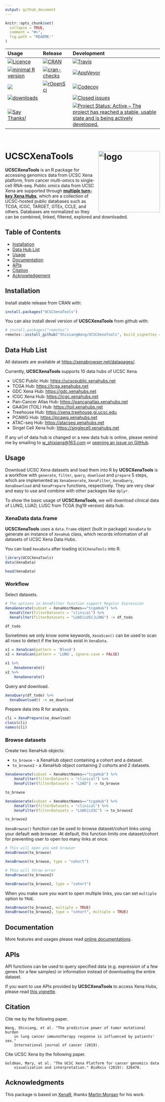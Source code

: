 ```yaml
---
output: github_document
---
```


<!-- README.md is generated from README.Rmd. Please edit that file -->

```r
knitr::opts_chunk$set(
  collapse = TRUE,
  comment = "#>",
  fig.path = "README-"
)
```

<!-- badges: start -->

<table class="table">
<thead>
<tr class="header">
<th align="left">
Usage
</th>
<th align="left">
Release
</th>
<th align="left">
Development
</th>
</tr>
</thead>
<tbody>

<tr class="odd">
<td align="left">
<a href="https://www.gnu.org/licenses/gpl-3.0.en.html"><img src="https://img.shields.io/badge/licence-GPL--3-blue.svg" alt="Licence"></a>
</td>
<td align="left">
<a href="https://cran.r-project.org/package=UCSCXenaTools"><img src="https://www.r-pkg.org/badges/version/UCSCXenaTools" alt="CRAN"></a>
</td>
<td align="left">
<a href="https://travis-ci.org/ShixiangWang/UCSCXenaTools"><img src="https://travis-ci.org/ShixiangWang/UCSCXenaTools.svg?branch=master" alt="Travis"></a>
</td>
</tr>

<tr class="even">
<td align="left">
<a href="https://cran.r-project.org/"><img src="https://img.shields.io/badge/R%3E%3D-3.0.0-blue.svg" alt="minimal R version"></a>
</td>
<td align="left">
<a href="https://cran.r-project.org/web/checks/check_results_UCSCXenaTools.html"><img src="https://cranchecks.info/badges/summary/UCSCXenaTools" alt="cran-checks"></a>
</td>
<td align="left">
<a href="https://ci.appveyor.com/project/ShixiangWang/UCSCXenaTools"><img src="https://ci.appveyor.com/api/projects/status/github/ShixiangWang/UCSCXenaTools?branch=master&svg=true" alt="AppVeyor"></a>
</td>
</tr>

<tr class="odd">
<td align="left">
<a href="https://CRAN.R-project.org/package=UCSCXenaTools"><img src="https://tinyverse.netlify.com/badge/UCSCXenaTools"></a>
</td>
<td align="left">
<a href="https://github.com/ropensci/onboarding/issues/315"><img src="https://badges.ropensci.org/315_status.svg" alt="rOpenSci"></a>
</td>
<td align="left">
<a href="https://codecov.io/github/ShixiangWang/UCSCXenaTools?branch=master"><img src="https://codecov.io/github/ShixiangWang/UCSCXenaTools/coverage.svg?branch=master" alt="Codecov"></a>
</td>
</tr>

<tr class="even">
<td align="left">
<a href="https://CRAN.R-project.org/package=UCSCXenaTools"><img src="http://cranlogs.r-pkg.org/badges/grand-total/UCSCXenaTools" alt="downloads"></a>
</td>
<td align="left">

</td>
<td align="left">
[![Closed issues](https://img.shields.io/github/issues-closed/ShixiangWang/UCSCXenaTools.svg)](https://github.com/ShixiangWang/UCSCXenaTools/issues?q=is%3Aissue+is%3Aclosed)
</td>

</tr>
<tr class="odd">
<td align="left">
[![Say Thanks!](https://img.shields.io/badge/say-thanks-ff69b4.svg)](https://saythanks.io/to/ShixiangWang)
</td>
<td align="left">

</td>
<td align="left">
<a href="https://www.repostatus.org/#active"><img src="https://www.repostatus.org/badges/latest/active.svg" alt="Project Status: Active – The project has reached a stable, usable state and is being actively developed." /></a>
</td>
</tr>
</tbody>
</table>
<br>
<!-- badges: end -->

# UCSCXenaTools <img src='man/figures/logo.png' align="right" height="200" alt="logo"/>

**UCSCXenaTools** is an R package for accessing genomics data from UCSC Xena platform, from cancer multi-omics to single-cell RNA-seq. 
Public omics data from UCSC Xena are supported through [**multiple turn-key Xena Hubs**](https://xenabrowser.net/datapages/), which are a collection of UCSC-hosted public databases such as TCGA, ICGC, TARGET, GTEx, CCLE, and others. Databases are normalized so they can be combined, linked, filtered, explored and downloaded.

## Table of Contents

* [Installation](#installation)
* [Data Hub List](#data-hub-list)
* [Usage](#usage)
* [Documentation](#documentation)
* [APIs](#apis)
* [Citation](#citation)
* [Acknowledgement](#acknowledgement)

## Installation

Install stable release from CRAN with:

```r
install.packages("UCSCXenaTools")
```

You can also install devel version of **UCSCXenaTools** from github with:

```r
# install.packages("remotes")
remotes::install_github("ShixiangWang/UCSCXenaTools", build_vignettes = TRUE)
```

## Data Hub List

All datasets are available at <https://xenabrowser.net/datapages/>.

Currently, **UCSCXenaTools** supports 10 data hubs of UCSC Xena.

* UCSC Public Hub: <https://ucscpublic.xenahubs.net>
* TCGA Hub: <https://tcga.xenahubs.net>
* GDC Xena Hub: <https://gdc.xenahubs.net>
* ICGC Xena Hub: <https://icgc.xenahubs.net>
* Pan-Cancer Atlas Hub: <https://pancanatlas.xenahubs.net>
* GA4GH (TOIL) Hub: <https://toil.xenahubs.net>
* Treehouse Hub: <https://xena.treehouse.gi.ucsc.edu>
* PCAWG Hub: <https://pcawg.xenahubs.net>
* ATAC-seq Hub: <https://atacseq.xenahubs.net>
* Singel Cell Xena hub: <https://singlecell.xenahubs.net>

If any url of data hub is changed or a new data hub is online, please remind me by emailing to <w_shixiang@163.com> or [opening an issue on GitHub](https://github.com/ShixiangWang/UCSCXenaTools/issues).


## Usage

Download UCSC Xena datasets and load them into R by **UCSCXenaTools** is a workflow with `generate`, `filter`, `query`, `download` and `prepare` 5 steps, which are implemented as `XenaGenerate`, `XenaFilter`, `XenaQuery`, `XenaDownload` and `XenaPrepare` functions, respectively. They are very clear and easy to use and combine with other packages like `dplyr`.

To show the basic usage of **UCSCXenaTools**, we will download clinical data of LUNG, LUAD, LUSC from TCGA (hg19 version) data hub.

### XenaData data.frame

**UCSCXenaTools** uses a `data.frame` object (built in package) `XenaData` to generate an instance of `XenaHub` class, which records information of all datasets of UCSC Xena Data Hubs.

You can load `XenaData` after loading `UCSCXenaTools` into R.

```r
library(UCSCXenaTools)
data(XenaData)

head(XenaData)
```

### Workflow

Select datasets.

```r
# The options in XenaFilter function support Regular Expression
XenaGenerate(subset = XenaHostNames=="tcgaHub") %>% 
  XenaFilter(filterDatasets = "clinical") %>% 
  XenaFilter(filterDatasets = "LUAD|LUSC|LUNG") -> df_todo

df_todo
```

Sometimes we only know some keywords, `XenaScan()` can be used to scan all rows to detect if 
the keywords exist in `XenaData`.


```r
x1 = XenaScan(pattern = 'Blood')
x2 = XenaScan(pattern = 'LUNG', ignore.case = FALSE)

x1 %>%
    XenaGenerate()
x2 %>%
    XenaGenerate()
```


Query and download.

```r
XenaQuery(df_todo) %>%
  XenaDownload() -> xe_download
```

Prepare data into R for analysis.

```r
cli = XenaPrepare(xe_download)
class(cli)
names(cli)
```


### Browse datasets

Create two XenaHub objects:

* `to_browse` - a XenaHub object containing a cohort and a dataset.
* `to_browse2` - a XenaHub object containing 2 cohorts and 2 datasets.

```r
XenaGenerate(subset = XenaHostNames=="tcgaHub") %>%
    XenaFilter(filterDatasets = "clinical") %>%
    XenaFilter(filterDatasets = "LUAD") -> to_browse

to_browse

XenaGenerate(subset = XenaHostNames=="tcgaHub") %>%
    XenaFilter(filterDatasets = "clinical") %>%
    XenaFilter(filterDatasets = "LUAD|LUSC") -> to_browse2

to_browse2
```

`XenaBrowse()` function can be used to browse dataset/cohort links using your default web browser.
At default, this function limits one dataset/cohort for preventing user to open too many links at once. 

```r
# This will open you web browser
XenaBrowse(to_browse)

XenaBrowse(to_browse, type = "cohort")
```

```r
# This will throw error
XenaBrowse(to_browse2)

XenaBrowse(to_browse2, type = "cohort")
```

When you make sure you want to open multiple links, you can set `multiple` option to `TRUE`.

```r
XenaBrowse(to_browse2, multiple = TRUE)
XenaBrowse(to_browse2, type = "cohort", multiple = TRUE)
```

## Documentation

More features and usages please read [online documentations](https://shixiangwang.github.io/home/en/tools/#ucscxenatools).

## APIs

API functions can be used to query specified data 
(e.g. expression of a few genes for a few samples) or 
information instead of downloading the entire dataset.

If you want to use APIs provided by **UCSCXenaTools** to access Xena Hubs, please read [this vignette](https://shixiangwang.github.io/home/en/tools/ucscxenatools-api/).

## Citation

Cite me by the following paper.

```
Wang, Shixiang, et al. "The predictive power of tumor mutational burden 
    in lung cancer immunotherapy response is influenced by patients' sex." 
    International journal of cancer (2019).
```

Cite UCSC Xena by the following paper. 

```
Goldman, Mary, et al. "The UCSC Xena Platform for cancer genomics data 
    visualization and interpretation." BioRxiv (2019): 326470.
```

## Acknowledgments

This package is based on [XenaR](https://github.com/mtmorgan/XenaR), thanks [Martin Morgan](https://github.com/mtmorgan) for his work.
